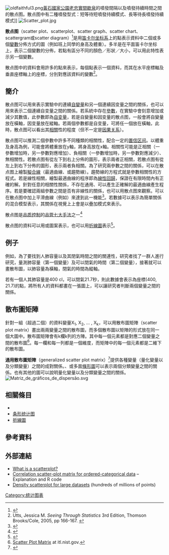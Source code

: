 {{NoteTA
|G1=Math
|zh-cn:散点图; zh-hk:散點圖; zh-tw:散布圖;
}}
{{Infobox 质量工具
| image = Scatter diagram for quality characteristic XXX.svg
| category = [[品管七大手法|品管七大手法]]之一
| describer = [[約翰·赫歇爾|約翰·赫歇爾]]<ref>{{cite journal|last1=Friendly|first1=Michael|last2=Denis|first2=Dan|title=The early origins and development of the scatterplot|url=https://archive.org/details/sim_journal-of-the-history-of-the-behavioral-sciences_2005_spring_41_2/page/103|journal=Journal of the History of the Behavioral Sciences|date=2005|volume=41|issue=2|pages=103–130|doi=10.1002/jhbs.20078|pmid=15812820}}</ref>
| purpose = 確認兩個量化變量之間是否有相關性}}
[[Image:oldfaithful3.png|thumb]][[黃石國家公園|黃石國家公園]][[老忠實間歇泉|老忠實間歇泉]]的噴發間隔以及噴發持續時間之間的散点图。散点图中有二種噴發型式：短等待短噴發持續模式、長等待長噴發持續模式]]
[[Image:Scatter_plot.jpg|thumb]]

'''散点图'''（scatter plot、scatterplot、scatter graph、scatter chart、scattergram或scatter diagram）<ref>{{cite book |last=Jarrell |first=Stephen B. |title=Basic Statistics |url=https://archive.org/details/minitabworkbookt0000jarr |year=1994 |publisher=Wm. C. Brown Pub. |location=Dubuque, Iowa |isbn=978-0-697-21595-6 |edition=Special pre-publication |page=492 |quote=When we search for a relationship between two quantitative variables, a standard graph of the available data pairs (X,Y), called a ''scatter diagram'', frequently helps...}}</ref>是用[[笛卡尔坐标系|笛卡尔坐标系]]上的點表示資料中二個或多個[[變數|變數]]分佈方式的圖（例如班上同學的身高及體重）。多半是在平面笛卡尔坐标上，表示二個變數的分佈，若點有區分不同的顏色／形狀／大小，可以用此特性表示另一個變數。

散点图中的資料會用許多的點來表示，每個點表示一個資料，而其在水平座標軸及垂直座標軸上的座標，分別對應該資料的變數<ref>Utts, Jessica M. ''Seeing Through Statistics'' 3rd Edition, Thomson Brooks/Cole, 2005, pp 166-167. {{isbn|0-534-39402-7}}</ref>。

== 簡介 ==
散点图可以用來表示實驗中的連續[[自变量和因变量|自變量]]和另一個連續因变量之間的關係，也可以用來表示二個連續自变量之間的關係。若系統中存在[[參數_(數學)|參數]]，在實驗中會刻意增加或減少其數值，此參數即為[[自变量和因变量|自变量]]，若是自變量和因变量的散点图，一般會將自變量放在橫軸，因变量放在縱軸。若兩個參數都是自变量，可將任一個放在橫軸，此時，散点图可以看出其[[相關_(概率論)|相關]]性的程度（但不一定是[[因果关系|因果关系]]）。

散点图可以推測二個參數中許多不同種類的相關性，配合一定的[[置信区间|置信区间]]。以體重及身高為例，可能會將體重放在y軸，將身高放在x軸。相關性可能是正相關（一參數增加時，另一參數對應增加）、負相關（一參數增加時，另一參數對應減少）、無相關性。若散点图有從左下到右上分佈的圖形，表示兩者正相關，若散点图有從左上到右下分佈的圖形，表示兩者負相關。為了研究兩參數之間的關係，可以在散点图上繪製[[曲線擬合|擬合線]]（最適曲線、或趨勢線）。趨勢線的方程式就是參數相關性的方程式。若是線性相關，繪製最適曲線的程序即為[[線性回歸|線性回歸]]，保證在有限時間內有正確的解。針對任意的相關性關係，不存在通用、可以產生正確解的最適曲線產生程序。若是要確認兩組參數之間是否有非線性的關係，也可以用散点图來觀察。可以在散点图中加上平滑曲線（例如{{le|局部回歸|Local regression|LOESS}}）來達到此一機能<ref>{{cite book | last = Cleveland | first = William | title = Visualizing data | publisher = At & T Bell Laboratories Published by Hobart Press | location = Murray Hill, N.J. Summit, N.J | year = 1993 | isbn = 978-0963488404<!-- | url-access = registration--> | url = https://archive.org/details/visualizingdata00will }}</ref>。若數據可以表示為簡單關係的混合模型表示，其關係在視覺上上會是以疊加模式來表示。

散点图是[[品质控制|品质控制]]的[[品管七大手法|品管七大手法]]之一<ref>{{cite web | url = http://www.asq.org/learn-about-quality/seven-basic-quality-tools/overview/overview.html | author = Nancy R. Tague | title = Seven Basic Quality Tools | year = 2004 | work = The Quality Toolbox | publisher = American Society for Quality | location = Milwaukee, Wisconsin | page = 15 | accessdate = 2010-02-05 | archive-date = 2018-10-31 | archive-url = https://web.archive.org/web/20181031133523/http://asq.org/learn-about-quality/seven-basic-quality-tools/overview/overview.html | dead-url = no }}</ref>

散点图的資料可以用{{le|泡泡圖|bubble chart|泡泡}}或圖案表示，也可以用[[折線圖|折線圖]]表示<ref>{{cite web|title=Scatter Chart - AnyChart JavaScript Chart Documentation|url=http://docs.anychart.com/7.9.0/Basic_Charts_Types/Scatter_Chart|publisher=AnyChart|accessdate=2016-02-03|archive-date=2016-02-01|archive-url=https://web.archive.org/web/20160201084227/http://docs.anychart.com/7.9.0/Basic_Charts_Types/Scatter_Chart|dead-url=no}}</ref>。

== 例子 ==
例如，為了要找到人肺容量以及其閉氣時間之間的關連性，研究者找了一群人進行研究，量測肺容量（第一個變量）及可以閉氣的時間（第二個變量），接著就可以畫散布圖，以肺容量為橫軸，閉氣的時間為縱軸。

若有一個人其肺容量是400 cl，可以閉氣21.7秒，則此數據會表示為座標(400, 21.7)的點，將所有人的資料都畫在一張圖上，可以讓研究者判斷兩個變量之間的關係。

== 散布圖矩陣 ==
針對一組（超過二個）的資料變量X<sub>1</sub>, X<sub>2</sub>, ... , X<sub>k</sub>，可以用散布圖矩陣（scatter plot matrix）畫出兩兩變量之間的散布圖，而多個散布圖以矩陣的形式放在同一個大圖中。散布圖矩陣會有k欄k列的方陣。其中每一個元素都是對應二個變量之間的散布圖<ref>[http://www.itl.nist.gov/div898/handbook/eda/section3/scatplma.htm Scatter Plot Matrix] {{Wayback|url=http://www.itl.nist.gov/div898/handbook/eda/section3/scatplma.htm |date=20171228005649 }} at itl.nist.gov.</ref>。每一欄和每一列都是一個維度，而矩陣中的每一個元素都是二維下的散布圖。

'''通用散布圖矩陣'''（generalized scatter plot matrix）<ref>{{cite journal|last1=Emerson|first1=John W.|last2=Green|first2=Walton A.|last3=Schoerke|first3=Barret|last4=Crowley|first4=Jason|title=The Generalized Pairs Plot|journal=Journal of Computational and Graphical Statistics|date=2013|volume=22|issue=1|pages=79–91|doi=10.1080/10618600.2012.694762}}</ref>提供各種變量（量化變量以及分類變量）之間的成對關係。{{le|馬賽克圖|mosaic plot}}、{{le|波動圖|fluctuation diagram}}或多面[[條形圖|條形圖]]可以表示兩個分類變量之間的關係。也有其他的圖可以說明量化變量以及分類變量之間的關係。
[[File:Matriz_de_gráficos_de_dispersão.svg|none]]

== 相關條目 ==
*{{le|Rug plot|Rug plot}}
*[[条形统计图|条形统计图]]
*[[折線圖|折線圖]]

== 參考資料 ==
{{reflist}}

== 外部連結 ==
{{Commons category|Scatterplots}}

* [http://www.psychwiki.com/wiki/What_is_a_scatterplot%3F What is a scatterplot?] {{Wayback|url=http://www.psychwiki.com/wiki/What_is_a_scatterplot%3F |date=20200807004431 }}
* [http://www.r-statistics.com/2010/04/correlation-scatter-plot-matrix-for-ordered-categorical-data/ Correlation scatter-plot matrix for ordered-categorical data] {{Wayback|url=http://www.r-statistics.com/2010/04/correlation-scatter-plot-matrix-for-ordered-categorical-data/ |date=20200519080621 }} – Explanation and R code
* [http://www.r-bloggers.com/ggplot2-for-big-data/ Density scatterplot for large datasets] {{Wayback|url=http://www.r-bloggers.com/ggplot2-for-big-data/ |date=20160625185813 }} (hundreds of millions of points)

{{品质管理工具}}
{{Statistics|descriptive}}
[[Category:统计图表|Category:统计图表]]
<!-- [[Category:Quality_control_tools|Category:Quality control tools]] -->